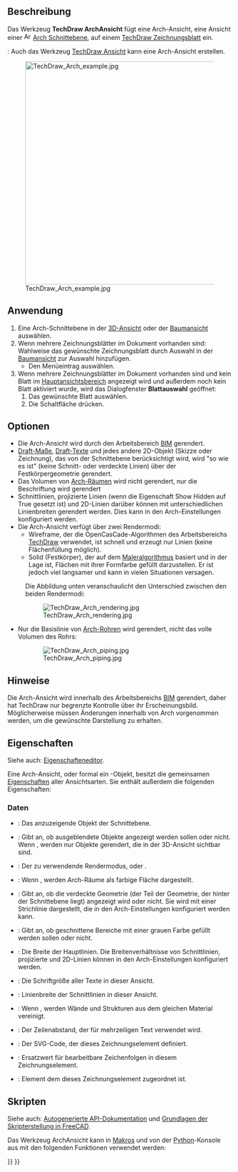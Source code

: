 <languages/>

{{Docnav/de
|[[TechDraw_DraftView/de|DraftAnsicht]]
|[[TechDraw_SpreadsheetView/de|Tabellenansicht]]
|[[TechDraw_Workbench/de|TechDraw]]
|IconL=TechDraw_DraftView.svg
|IconR=TechDraw_SpreadsheetView.svg
|IconC=Workbench_TechDraw.svg
}}

{{GuiCommand/de
|Name=TechDraw ArchView
|Name/de=TechDraw ArchAnsicht
|MenuLocation=TechDraw→ Views From Other Workbenches → Objekt des Arbeitsbereichs BIM einfügen
|Workbenches=[[TechDraw_Workbench/de|TechDraw]], [[BIM_Workbench/de|BIM]]
|SeeAlso=[[Arch_SectionPlane/de|Arch Schnittebene]]
}}

<span id="Description"></span>
==Beschreibung==

Das Werkzeug '''TechDraw ArchAnsicht''' fügt eine Arch-Ansicht, eine Ansicht einer [[Image:Arch SectionPlane.svg|16px]] [[Arch_SectionPlane/de|Arch Schnittebene]], auf einem [[TechDraw_PageDefault/de|TechDraw Zeichnungsblatt]] ein.

{{Version/de|1.0}}: Auch das Werkzeug [[TechDraw_View/de|TechDraw Ansicht]] kann eine Arch-Ansicht erstellen.

[[Image:TechDraw Arch example.jpg|500px]]

<span id="Usage"></span>
==Anwendung==

# Eine Arch-Schnittebene in der [[3D_view/de|3D-Ansicht]] oder der [[Tree_view/de|Baumansicht]] auswählen.
# Wenn mehrere Zeichnungsblätter im Dokument vorhanden sind: Wahlweise das gewünschte Zeichnungsblatt durch Auswahl in der [[Tree_view/de|Baumansicht]] zur Auswahl hinzufügen.
#* Den Menüeintrag {{MenuCommand|TechDraw → Ansichten von anderen Arbeitsbereichen → [[Image:TechDraw_ArchView.svg|16px]] Objekt des Arbeitsbereichs BIM einfügen}} auswählen.
# Wenn mehrere Zeichnungsblätter im Dokument vorhanden sind und kein Blatt im [[Main_view_area/de|Hauptansichtsbereich]] angezeigt wird und außerdem noch kein Blatt aktiviert wurde, wird das Dialogfenster '''Blattauswahl''' geöffnet:
## Das gewünschte Blatt auswählen.
## Die Schaltfläche {{Button|OK}} drücken.

<span id="Options"></span>
==Optionen==

* Die Arch-Ansicht wird durch den Arbeitsbereich [[BIM_Workbench/de|BIM]] gerendert.
* [[Draft_Snap_Dimensions/de|Draft-Maße]], [[Draft_Text/de|Draft-Texte]] und jedes andere 2D-Objekt (Skizze oder Zeichnung), das von der Schnittebene berücksichtigt wird, wird "so wie es ist" (keine Schnitt- oder verdeckte Linien) über der Festkörpergeometrie gerendert.
* Das Volumen von [[Arch_Space/de|Arch-Räumen]] wird nicht gerendert, nur die Beschriftung wird gerendert
* Schnittlinien, projizierte Linien (wenn die Eigenschaft Show Hidden auf True gesetzt ist) und 2D-Linien darüber können mit unterschiedlichen Linienbreiten gerendert werden. Dies kann in den Arch-Einstellungen konfiguriert werden.
* Die Arch-Ansicht verfügt über zwei Rendermodi:
** Wireframe, der die OpenCasCade-Algorithmen des Arbeitsbereichs [[TechDraw_Workbench|TechDraw]] verwendet, ist schnell und erzeugt nur Linien (keine Flächenfüllung möglich).
** Solid (Festkörper), der auf dem [https://de.wikipedia.org/wiki/Maleralgorithmus Maleralgorithmus] basiert und in der Lage ist, Flächen mit ihrer Formfarbe gefüllt darzustellen. Er ist jedoch viel langsamer und kann in vielen Situationen versagen.
: Die Abbildung unten veranschaulicht den Unterschied zwischen den beiden Rendermodi:

: [[Image:TechDraw Arch rendering.jpg]]

* Nur die Basislinie von [[Arch_Pipe/de|Arch-Rohren]] wird gerendert, nicht das volle Volumen des Rohrs:

: [[Image:TechDraw Arch piping.jpg]]

<span id="Notes"></span>
==Hinweise==

Die Arch-Ansicht wird innerhalb des Arbeitsbereichs [[BIM_Workbench/de|BIM]] gerendert, daher hat TechDraw nur begrenzte Kontrolle über ihr Erscheinungsbild. Möglicherweise müssen Änderungen innerhalb von Arch vorgenommen werden, um die gewünschte Darstellung zu erhalten.

<span id="Properties"></span>
==Eigenschaften==

Siehe auch: [[Property_editor/de|Eigenschafteneditor]].

Eine Arch-Ansicht, oder formal ein {{Incode|TechDraw::DrawViewArch}}-Objekt, besitzt die gemeinsamen [[TechDraw_View/de#Eigenschaften_der_Bauteilansicht|Eigenschaften]] aller Ansichtsarten. Sie enthält außerdem die folgenden Eigenschaften:

<span id="Data"></span>
===Daten===

{{TitleProperty|Arch view}}

* {{PropertyData/de|Source|Link}}: Das anzuzeigende Objekt der Schnittebene.
* {{PropertyData/de|All On|Bool}}: Gibt an, ob ausgeblendete Objekte angezeigt werden sollen oder nicht. Wenn {{FALSE}}, werden nur Objekte gerendert, die in der 3D-Ansicht sichtbar sind.
* {{PropertyData/de|Render Mode|Enumeration}}: Der zu verwendende Rendermodus, {{Value|Solid}} oder {{Value|Wireframe}}.
* {{PropertyData/de|Fill Spaces|Bool}}: Wenn {{TRUE}}, werden Arch-Räume als farbige Fläche dargestellt.
* {{PropertyData/de|Show Hidden|Bool}}: Gibt an, ob die verdeckte Geometrie (der Teil der Geometrie, der hinter der Schnittebene liegt) angezeigt wird oder nicht. Sie wird mit einer Strichlinie dargestellt, die in den Arch-Einstellungen konfiguriert werden kann.
* {{PropertyData/de|Show Fill|Bool}}: Gibt an, ob geschnittene Bereiche mit einer grauen Farbe gefüllt werden sollen oder nicht.
* {{PropertyData/de|Line Width|Float}}: Die Breite der Hauptlinien. Die Breitenverhältnisse von Schnittlinien, projizierte und 2D-Linien können in den Arch-Einstellungen konfiguriert werden.
* {{PropertyData/de|Font Size|Float}}: Die Schriftgröße aller Texte in dieser Ansicht.
* {{PropertyData/de|Cut Line Width|Float}}: Linienbreite der Schnittlinien in dieser Ansicht.
* {{PropertyData/de|Join Arch|Bool}}: Wenn {{TRUE}}, werden Wände und Strukturen aus dem gleichen Material vereinigt.
* {{PropertyData/de|Line Spacing|Float}}: Der Zeilenabstand, der für mehrzeiligen Text verwendet wird. {{Version/de|1.0}}

{{TitleProperty|Drawing view}}

* {{PropertyData/de|Symbol|String|Hidden}}: Der SVG-Code, der dieses Zeichnungselement definiert.
* {{PropertyData/de|Editable Texts|StringList|Hidden}}: Ersatzwert für bearbeitbare Zeichenfolgen in diesem Zeichnungselement.
* {{PropertyData/de|Owner|Link}}: Element dem dieses Zeichnungselement zugeordnet ist. {{Version/de|1.0}}

<span id="Scripting"></span>
==Skripten==

Siehe auch: [https://freecad.github.io/SourceDoc/ Autogenerierte API-Dokumentation] und [[FreeCAD_Scripting_Basics/de|Grundlagen der Skripterstellung in FreeCAD]].

Das Werkzeug ArchAnsicht kann in [[Macros/de|Makros]] und von der [[Python/de|Python]]-Konsole aus mit den folgenden Funktionen verwendet werden:

{{Code|code=
dv = FreeCAD.ActiveDocument.addObject('TechDraw::DrawViewArch','TestArch')
dv.Source = mySectionPlane
rc = page.addView(dv)
}}


{{Docnav/de
|[[TechDraw_DraftView/de|DraftAnsicht]]
|[[TechDraw_SpreadsheetView/de|Tabellenansicht]]
|[[TechDraw_Workbench/de|TechDraw]]
|IconL=TechDraw_DraftView.svg
|IconR=TechDraw_SpreadsheetView.svg
|IconC=Workbench_TechDraw.svg
}}

{{TechDraw Tools navi{{#translation:}}}}
{{Userdocnavi{{#translation:}}}}